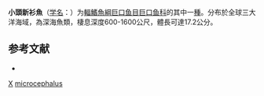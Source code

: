 {{Speciesbox
| taxon = Neonesthes microcephalus
| binomial_authority = [[Norman|Norman]], 1930
| status = NE
| status_system = IUCN3.1
}}

'''小頭新衫魚'''（[[学名|学名]]：{{lang|la|''Neonesthes microcephalus''}}）为[[輻鰭魚綱|輻鰭魚綱]][[巨口鱼目|巨口鱼目]][[巨口鱼科|巨口鱼科]]的其中一[[種|種]]。分布於全球三大洋海域，為深海魚類，棲息深度600-1600公尺，體長可達17.2公分。

== 参考文献 ==
{{refbegin}}
*{{FishBase_species|genus=Neonesthes|species=microcephalus|year=2012|month=2}}
{{refend}}

{{Taxonbar}}
[[Category:1930年描述的鱼类|X]]
[[Category:新衫鱼属|microcephalus]]